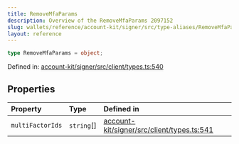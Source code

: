 ```yaml
---
title: RemoveMfaParams
description: Overview of the RemoveMfaParams 2097152
slug: wallets/reference/account-kit/signer/src/type-aliases/RemoveMfaParams
layout: reference
---
```


```ts
type RemoveMfaParams = object;
```

Defined in: [account-kit/signer/src/client/types.ts:540](https://github.com/alchemyplatform/aa-sdk/blob/923a52171f7246172caf350853843e6680197da9/account-kit/signer/src/client/types.ts#L540)

## Properties

| Property                                   | Type        | Defined in                                                                                                                                                                        |
| :----------------------------------------- | :---------- | :-------------------------------------------------------------------------------------------------------------------------------------------------------------------------------- |
| <a id="multifactorids" /> `multiFactorIds` | `string`\[] | [account-kit/signer/src/client/types.ts:541](https://github.com/alchemyplatform/aa-sdk/blob/923a52171f7246172caf350853843e6680197da9/account-kit/signer/src/client/types.ts#L541) |
